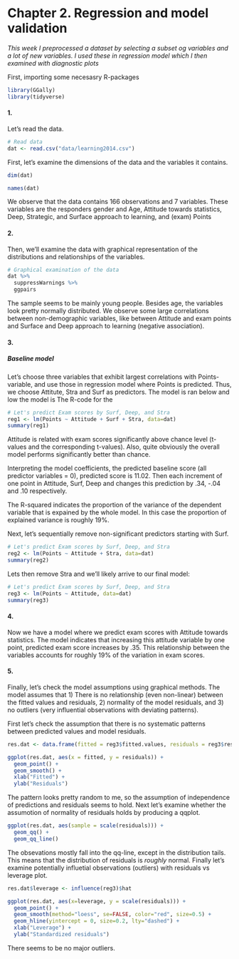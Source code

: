 # Chapter 2. Regression and model validation

*This week I preprocessed a dataset by selecting a subset og variables and a lot of new variables. I used these in regression model which I then examined with diagnostic plots*

First, importing some necesasry R-packages

```r
library(GGally)
library(tidyverse)
```

#### 1. 

Let's read the data.

```r
# Read data
dat <- read.csv("data/learning2014.csv")
```

First, let's examine the dimensions of the data and the variables it contains. 

```r
dim(dat)

names(dat)
```

We observe that the data contains 166 observations and 7 variables. These variables are the responders gender and Age, Attitude towards statistics, Deep, Strategic, and Surface approach to learning, and (exam) Points

#### 2.

Then, we'll examine the data with graphical representation of the distributions and relationships of the variables.

```r
# Graphical examination of the data
dat %>%
  suppressWarnings %>%
  ggpairs
```

The sample seems to be mainly young people. Besides age, the variables look pretty normally distributed. We observe some large correlations between non-demographic variables, like between Attitude and exam points and Surface and Deep approach to learning (negative association).

#### 3.

##### Baseline model

Let's choose three variables that exhibit largest correlations with Points-variable, and use those in regression model where Points is predicted. Thus, we choose Attitute, Stra and Surf as predictors. The model is ran below and low the model is The R-code for the 

```r
# Let's predict Exam scores by Surf, Deep, and Stra
reg1 <- lm(Points ~ Attitude + Surf + Stra, data=dat)
summary(reg1)
```

Attitude is related with exam scores significantly above chance level (t-values and the corresponding t-values). Also, quite obviously the overall model performs significantly better than chance. 

Interpreting the model coefficients, the predicted baseline score (all predictor variables = 0),  predicted score is 11.02. Then each increment of one point in Attitude, Surf, Deep and changes this prediction by .34, -.04 and .10 respectively. 

The R-squared indicates the proportion of the variance of the dependent variable that is expained by the whole model. In this case the proportion of explained variance is roughly 19%.

Next, let's sequentially remove non-significant predictors starting with Surf.

```r
# Let's predict Exam scores by Surf, Deep, and Stra
reg2 <- lm(Points ~ Attitude + Stra, data=dat)
summary(reg2)
```

Lets then remove Stra and we'll likely arrive to our final model: 

```r
# Let's predict Exam scores by Surf, Deep, and Stra
reg3 <- lm(Points ~ Attitude, data=dat)
summary(reg3)
```

#### 4.

Now we have a model where we predict exam scores with Attitude towards statistics. The model indicates that increasing this attitude variable by one point, predicted exam score increases by .35. This relationship between the variables accounts for roughly 19% of the variation in exam scores.

#### 5.

Finally, let's check the model assumptions using graphical methods. The model assumes that 1) There is no relationship (even non-linear) between the fitted values and residuals, 2) normality of the model residuals, and 3) no outliers (very influential observations with deviating patterns).

First let's check the assumption that there is no systematic patterns between predicted values and model residuals. 

```r
res.dat <- data.frame(fitted = reg3$fitted.values, residuals = reg3$residuals)

ggplot(res.dat, aes(x = fitted, y = residuals)) +
  geom_point() +
  geom_smooth() +
  xlab("Fitted") + 
  ylab("Residuals")
```
The pattern looks pretty random to me, so the assumption of independence of predictions and residuals seems to hold. Next let's examine whether the assumotion of normality of residuals holds by producing a qqplot. 

```r
ggplot(res.dat, aes(sample = scale(residuals))) +
  geom_qq() +
  geom_qq_line()
```
The obsevations mostly fall into the qq-line, except in the distribution tails. This means that the distribution of residuals is *roughly* normal. Finally let's examine potentially influetial observations (outliers) with residuals vs leverage plot.

```r
res.dat$leverage <- influence(reg3)$hat

ggplot(res.dat, aes(x=leverage, y = scale(residuals))) +
  geom_point() +
  geom_smooth(method="loess", se=FALSE, color="red", size=0.5) +
  geom_hline(yintercept = 0, size=0.2, lty="dashed") +
  xlab("Leverage") +
  ylab("Standardized residuals")
```

There seems to be no major outliers.